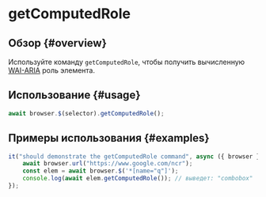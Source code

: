 # getComputedRole

## Обзор {#overview}

Используйте команду `getComputedRole`, чтобы получить вычисленную [WAI-ARIA][wai-aria] роль элемента.

## Использование {#usage}

```javascript
await browser.$(selector).getComputedRole();
```

## Примеры использования {#examples}

```javascript
it("should demonstrate the getComputedRole command", async ({ browser }) => {
    await browser.url("https://www.google.com/ncr");
    const elem = await browser.$('*[name="q"]');
    console.log(await elem.getComputedRole()); // выведет: "combobox"
});
```

[wai-aria]: https://ru.wikipedia.org/wiki/WAI-ARIA
